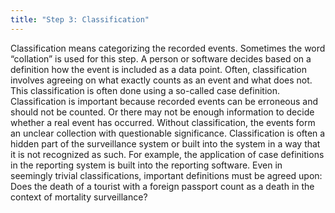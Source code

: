 ```yaml
---
title: "Step 3: Classification"
---
```


Classification means categorizing the recorded events. Sometimes the word "collation" is used for this step. A person or software decides based on a definition how the event is included as a data point. Often, classification involves agreeing on what exactly counts as an event and what does not. This classification is often done using a so-called case definition. Classification is important because recorded events can be erroneous and should not be counted. Or there may not be enough information to decide whether a real event has occurred. Without classification, the events form an unclear collection with questionable significance. Classification is often a hidden part of the surveillance system or built into the system in a way that it is not recognized as such. For example, the application of case definitions in the reporting system is built into the reporting software. Even in seemingly trivial classifications, important definitions must be agreed upon: Does the death of a tourist with a foreign passport count as a death in the context of mortality surveillance?
